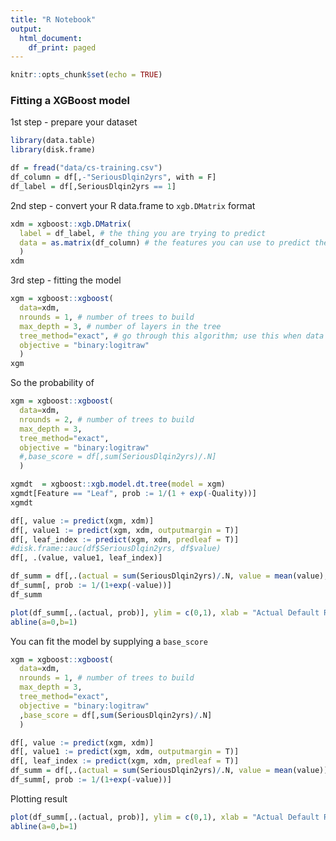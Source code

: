 ```yaml
---
title: "R Notebook"
output:
  html_document:
    df_print: paged
---
```


```r
knitr::opts_chunk$set(echo = TRUE)
```

### Fitting a XGBoost model

1st step - prepare your dataset
```r
library(data.table)
library(disk.frame)
```


```r
df = fread("data/cs-training.csv")
df_column = df[,-"SeriousDlqin2yrs", with = F]
df_label = df[,SeriousDlqin2yrs == 1]
```

2nd step - convert your R data.frame to `xgb.DMatrix` format
```r
xdm = xgboost::xgb.DMatrix(
  label = df_label, # the thing you are trying to predict
  data = as.matrix(df_column) # the features you can use to predict the label
  )
xdm
```

3rd step - fitting the model
```r
xgm = xgboost::xgboost(
  data=xdm,
  nrounds = 1, # number of trees to build
  max_depth = 3, # number of layers in the tree
  tree_method="exact", # go through this algorithm; use this when data set is small
  objective = "binary:logitraw"
  )
xgm
```

So the probability of
```r
xgm = xgboost::xgboost(
  data=xdm,
  nrounds = 2, # number of trees to build
  max_depth = 3,
  tree_method="exact",
  objective = "binary:logitraw"
  #,base_score = df[,sum(SeriousDlqin2yrs)/.N]
  )

xgmdt  = xgboost::xgb.model.dt.tree(model = xgm)
xgmdt[Feature == "Leaf", prob := 1/(1 + exp(-Quality))]
xgmdt
```

```r
df[, value := predict(xgm, xdm)]
df[, value1 := predict(xgm, xdm, outputmargin = T)]
df[, leaf_index := predict(xgm, xdm, predleaf = T)]
#disk.frame::auc(df$SeriousDlqin2yrs, df$value)
df[, .(value, value1, leaf_index)]
```

```r
df_summ = df[,.(actual = sum(SeriousDlqin2yrs)/.N, value = mean(value), min=min(value), max = max(value)), leaf_index]
df_summ[, prob := 1/(1+exp(-value))]
df_summ
```

```r
plot(df_summ[,.(actual, prob)], ylim = c(0,1), xlab = "Actual Default Rate", ylab = "Predicted Default Rate", main="Actual vs Predicted Default Rate (base_score = 0.5)")
abline(a=0,b=1)
```


You can fit the model by supplying a `base_score`
```r
xgm = xgboost::xgboost(
  data=xdm,
  nrounds = 1, # number of trees to build
  max_depth = 3,
  tree_method="exact",
  objective = "binary:logitraw"
  ,base_score = df[,sum(SeriousDlqin2yrs)/.N]
  )

df[, value := predict(xgm, xdm)]
df[, value1 := predict(xgm, xdm, outputmargin = T)]
df[, leaf_index := predict(xgm, xdm, predleaf = T)]
df_summ = df[,.(actual = sum(SeriousDlqin2yrs)/.N, value = mean(value)), leaf_index]
df_summ[, prob := 1/(1+exp(-value))]
```


Plotting result
```r
plot(df_summ[,.(actual, prob)], ylim = c(0,1), xlab = "Actual Default Rate", ylab = "Predicted Default Rate", main="Actual vs Predicted Default Rate (base_score = 0.066)")
abline(a=0,b=1)
```
